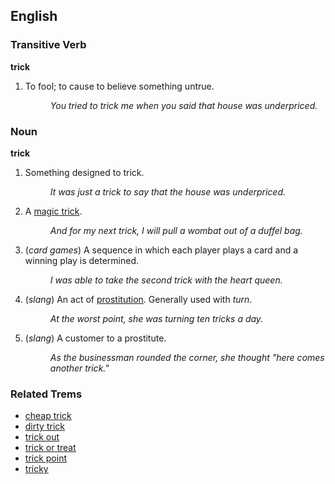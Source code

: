 ==English==

===Transitive Verb===
'''trick'''

# To fool; to cause to believe something untrue.
#: ''You tried to trick me when you said that house was underpriced.''

===Noun===
'''trick'''

# Something designed to trick.
#: ''It was just a trick to say that the house was underpriced.''
# A [[magic trick]].
#: ''And for my next trick, I will pull a wombat out of a duffel bag.''
# (''card games'') A sequence in which each player plays a card and a winning play is determined.
#: ''I was able to take the second trick with the heart queen.''
# (''slang'') An act of [[prostitution]].  Generally used with ''turn''.
#: ''At the worst point, she was turning ten tricks a day.''
# (''slang'') A customer to a prostitute.
#: ''As the businessman rounded the corner, she thought "here comes another trick."''

===Related Trems===
*[[cheap trick]]
*[[dirty trick]]
*[[trick out]]
*[[trick or treat]]
*[[trick point]]
*[[tricky]]